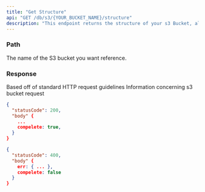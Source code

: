 ```yaml
---
title: "Get Structure"
api: "GET /db/s3/{YOUR_BUCKET_NAME}/structure"
description: "This endpoint returns the structure of your s3 Bucket, allowing you to see the folders and files in the bucket"
---
```


### Path

<ParamField path="YOUR_BUCKET_NAME" type="string" required>
  The name of the S3 bucket you want reference.
</ParamField>

### Response

<ResponseField name="statusCode" type="number">
  Based off of standard HTTP request guidelines
</ResponseField>

<ResponseField name="body" type="object">
  Information concerning s3 bucket request
</ResponseField>

<ResponseExample>

```json Success Response
{
  "statusCode": 200,
  "body" {
    ...
    compelete: true,
  }
}
```

```json Error Response
{
  "statusCode": 400,
  "body" {
    err: { ... },
    compelete: false
  }
}
```

</ResponseExample>